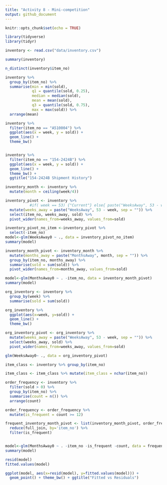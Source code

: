 ```yaml
---
title: "Activity 8 - Mini-competition"
output: github_document
---
```


```r
knitr::opts_chunk$set(echo = TRUE)
```


```r
library(tidyverse)
library(tidyr)
```

```r
inventory <- read.csv("data/inventory.csv")
```

```r
summary(inventory)

n_distinct(inventory$item_no)

inventory %>% 
  group_by(item_no) %>% 
  summarise(min = min(sold),
            q1 = quantile(sold, 0.25),
            median = median(sold),
            mean = mean(sold),
            q3 = quantile(sold, 0.75),
            max = max(sold)) %>% 
  arrange(mean)
```

```r
inventory %>% 
  filter(item_no == "A510004") %>% 
  ggplot(aes(x = week, y = sold)) +
  geom_line() +
  theme_bw()


inventory %>% 
  filter(item_no == "154-2424B") %>% 
  ggplot(aes(x = week, y = sold)) +
  geom_line() +
  theme_bw() + 
  ggtitle("154-2424B Shipment History")
```

```r
inventory_month <- inventory %>% 
  mutate(month = ceiling(week/4))
```


```r
inventory_pivot <- inventory %>% 
           #if( week == 53) {"Current"} else{ paste("WeeksAway", 53 - week, sep = "") } ) %>% 
  mutate(weeks_away = paste("WeeksAway", 53 - week, sep = "")) %>% 
  select(item_no, weeks_away, sold) %>% 
  pivot_wider(names_from=weeks_away, values_from=sold)
```

```r
inventory_pivot_no_item <-inventory_pivot %>% 
  select(-item_no)
model<-glm(WeeksAway0 ~ ., data = inventory_pivot_no_item)
summary(model)
```

```r
inventory_month_pivot <- inventory_month %>% 
  mutate(months_away = paste("MonthsAway", month, sep = "")) %>%
  group_by(item_no, months_away) %>% 
  summarise(sold = sum(sold)) %>% 
  pivot_wider(names_from=months_away, values_from=sold)
```

```r
model<-glm(MonthsAway0 ~ . -item_no, data = inventory_month_pivot)
summary(model)
```





```r
org_inventory <- inventory %>% 
  group_by(week) %>% 
  summarise(sold = sum(sold)) 

org_inventory %>% 
  ggplot(aes(x=week, y=sold)) +
  geom_line() +
  theme_bw()
```

```r
org_inventory_pivot <- org_inventory %>%   
  mutate(weeks_away = paste("WeeksAway", 53 - week, sep = "")) %>% 
  select(weeks_away, sold) %>% 
  pivot_wider(names_from=weeks_away, values_from=sold)
```

```r
glm(WeeksAway0~ ., data = org_inventory_pivot)
```

```r
item_class <- inventory %>% group_by(item_no)

item_class <- item_class %>% mutate(item_class = nchar(item_no))
```

```r
order_frequency <- inventory %>% 
  filter(sold > 0) %>% 
  group_by(item_no) %>% 
  summarise(count = n()) %>% 
  arrange(count)

order_frequency <- order_frequency %>% 
  mutate(is_frequent = count >= 12)
```

```r
frequent_inventory_month_pivot <- list(inventory_month_pivot, order_frequency) %>% 
  reduce(full_join, by='item_no') %>% 
  filter(is_frequent)


model<-glm(MonthsAway0 ~ . -item_no -is_frequent -count, data = frequent_inventory_month_pivot, family = "poisson")
summary(model)

resid(model)
fitted.values(model)

ggplot(model, aes(x=resid(model), y=fitted.values(model))) +
  geom_point() + theme_bw() + ggtitle("Fitted vs Residuals")
```


